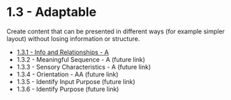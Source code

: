 # 1.3 - Adaptable

Create content that can be presented in different ways (for example simpler layout) without losing information or structure.

- [1.3.1 - Info and Relationships - A](./1.3.1-info-and-relationships.mdx)
- 1.3.2 - Meaningful Sequence - A (future link)
- 1.3.3 - Sensory Characteristics - A (future link)
- 1.3.4 - Orientation - AA (future link)
- 1.3.5	- Identify Input Purpose (future link)
- 1.3.6	- Identify Purpose (future link)
